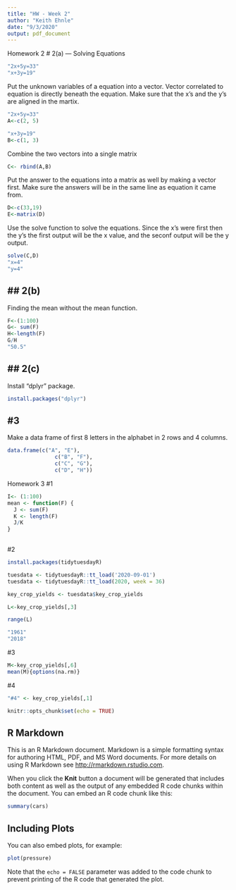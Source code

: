 ```yaml
---
title: "HW - Week 2"
author: "Keith Ehnle"
date: "9/3/2020"
output: pdf_document
---
```


Homework 2
# 2(a)
---
Solving Equations
```r
"2x+5y=33"
"x+3y=19" 
```

Put the unknown variables of a equation into a vector. Vector correlated to equation is directly beneath the equation. Make sure that the x's and the y's are aligned in the martix.
```r
"2x+5y=33"
A<-c(2, 5)

"x+3y=19" 
B<-c(1, 3)
```

Combine the two vectors into a single matrix
```r
C<- rbind(A,B)
```

Put the answer to the equations into a matrix as well by making a vector first. Make sure the answers will be in the same line as equation it came from. 
```r
D<-c(33,19)
E<-matrix(D)
```

Use the solve function to solve the equations. Since the x's were first then the y's the first output will be the x value, and the seconf output will be the y output. 
```r
solve(C,D)
"x=4" 
"y=4"
```



## 2(b)
---
Finding the mean without the mean function.
```r
F<-(1:100)
G<- sum(F)
H<-length(F)
G/H
"50.5"
```

## 2(c)
---
Install "dplyr" package.
```r
install.packages("dplyr")
```

#3
---
Make a data frame of first 8 letters in the alphabet in 2 rows and 4 columns. 
```r
data.frame(c("A", "E"), 
               c("B", "F"),
               c("C", "G"),
               c("D", "H"))
```


Homework 3
#1
```r
I<- (1:100)
mean <- function(F) {
  J <- sum(F)
  K <- length(F)
  J/K
}
  
```

#2
```r
install.packages(tidytuesdayR)

tuesdata <- tidytuesdayR::tt_load('2020-09-01')
tuesdata <- tidytuesdayR::tt_load(2020, week = 36)

key_crop_yields <- tuesdata$key_crop_yields

L<-key_crop_yields[,3]

range(L)

"1961" 
"2018"
```

#3
```r
M<-key_crop_yields[,6]
mean(M){options(na.rm)}
```


#4
```r
"#4" <- key_crop_yields[,1]
```


```r
knitr::opts_chunk$set(echo = TRUE)
```

## R Markdown

This is an R Markdown document. Markdown is a simple formatting syntax for authoring HTML, PDF, and MS Word documents. For more details on using R Markdown see <http://rmarkdown.rstudio.com>.

When you click the **Knit** button a document will be generated that includes both content as well as the output of any embedded R code chunks within the document. You can embed an R code chunk like this:

```r
summary(cars)
```

## Including Plots

You can also embed plots, for example:

```r
plot(pressure)
```

Note that the `echo = FALSE` parameter was added to the code chunk to prevent printing of the R code that generated the plot.
